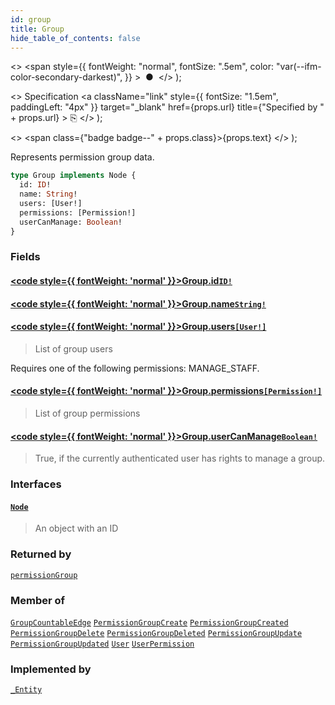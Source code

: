 ```yaml
---
id: group
title: Group
hide_table_of_contents: false
---
```


  <>
    <span
      style={{
        fontWeight: "normal",
        fontSize: ".5em",
        color: "var(--ifm-color-secondary-darkest)",
      }}
    >
      &nbsp;●&nbsp;
    </span>
  </>
);

  <>
    Specification
    <a
      className="link"
      style={{ fontSize: "1.5em", paddingLeft: "4px" }}
      target="\_blank"
      href={props.url}
      title={"Specified by " + props.url}
    >
      ⎘
    </a>
  </>
);

  <>
    <span class={"badge badge--" + props.class}>{props.text}</span>
  </>
);

Represents permission group data.

```graphql
type Group implements Node {
  id: ID!
  name: String!
  users: [User!]
  permissions: [Permission!]
  userCanManage: Boolean!
}
```

### Fields

#### [<code style={{ fontWeight: 'normal' }}>Group.<b>id</b></code>](#)<Bullet />[`ID!`](../../api-reference/scalars/id) <Badge class="secondary" text="non-null"/> <Badge class="secondary" text="scalar"/>

>

#### [<code style={{ fontWeight: 'normal' }}>Group.<b>name</b></code>](#)<Bullet />[`String!`](../../api-reference/scalars/string) <Badge class="secondary" text="non-null"/> <Badge class="secondary" text="scalar"/>

>

#### [<code style={{ fontWeight: 'normal' }}>Group.<b>users</b></code>](#)<Bullet />[`[User!]`](../../api-reference/objects/user) <Badge class="secondary" text="list"/> <Badge class="secondary" text="object"/>

> List of group users

Requires one of the following permissions: MANAGE_STAFF.

>

#### [<code style={{ fontWeight: 'normal' }}>Group.<b>permissions</b></code>](#)<Bullet />[`[Permission!]`](../../api-reference/objects/permission) <Badge class="secondary" text="list"/> <Badge class="secondary" text="object"/>

> List of group permissions

#### [<code style={{ fontWeight: 'normal' }}>Group.<b>userCanManage</b></code>](#)<Bullet />[`Boolean!`](../../api-reference/scalars/boolean) <Badge class="secondary" text="non-null"/> <Badge class="secondary" text="scalar"/>

> True, if the currently authenticated user has rights to manage a group.

### Interfaces

#### [`Node`](../../api-reference/interfaces/node) <Badge class="secondary" text="interface"/>

> An object with an ID

### Returned by

[`permissionGroup`](../../api-reference/queries/permission-group) <Badge class="secondary" text="query"/>

### Member of

[`GroupCountableEdge`](../../api-reference/objects/group-countable-edge) <Badge class="secondary" text="object"/><Bullet />[`PermissionGroupCreate`](../../api-reference/objects/permission-group-create) <Badge class="secondary" text="object"/><Bullet />[`PermissionGroupCreated`](../../api-reference/objects/permission-group-created) <Badge class="secondary" text="object"/><Bullet />[`PermissionGroupDelete`](../../api-reference/objects/permission-group-delete) <Badge class="secondary" text="object"/><Bullet />[`PermissionGroupDeleted`](../../api-reference/objects/permission-group-deleted) <Badge class="secondary" text="object"/><Bullet />[`PermissionGroupUpdate`](../../api-reference/objects/permission-group-update) <Badge class="secondary" text="object"/><Bullet />[`PermissionGroupUpdated`](../../api-reference/objects/permission-group-updated) <Badge class="secondary" text="object"/><Bullet />[`User`](../../api-reference/objects/user) <Badge class="secondary" text="object"/><Bullet />[`UserPermission`](../../api-reference/objects/user-permission) <Badge class="secondary" text="object"/>

### Implemented by

[`_Entity`](../../api-reference/unions/entity) <Badge class="secondary" text="union"/>
